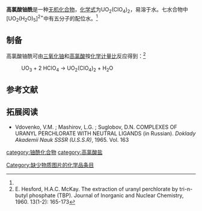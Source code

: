 {{chembox
| Verifiedfields = 
| Watchedfields = 
| verifiedrevid = 
| Name = 高氯酸铀酰
|CustomizedImage=[[File:Perchlorat-Ion.svg|87px]][[File:Perchlorat-Ion.svg|87px]][[File:Uranyl-Ion.svg|92px]]
| IUPACName = 
| OtherNames = 高氯酸双氧铀
|Section1={{Chembox Identifiers
| CASNo_Ref = {{cascite|correct|CAS}}
| CASNo = 13093-00-0
| CASNo_Comment = 无水
| CASNo2_Ref = {{cascite|correct|CAS}}
| CASNo2 = 113350-98-4
| CASNo2_Comment = 七水
| UNII_Ref = 
| UNII = 
| EINECS = 
| PubChem = 
| InChI = 
| SMILES = 
  }}
|Section3={{Chembox Properties
| Formula = UO<sub>2</sub>(ClO<sub>4</sub>)<sub>2</sub>
| MolarMass = 468.935（无水）<BR>595.047（七水）
| Appearance = 黄色晶体粉末（七水）<ref name=Nathaniel>Nathaniel W. Alcock, Steinar Esperås. Crystal and molecular structure of uranyl diperchlorate heptahydrate. ''J. Chem. Soc., Dalton Trans.'', 1977, 893-896. DOI: 10.1039/DT9770000893</ref>
| Solubility = 
| MeltingPt = 
| MeltingPt_notes = 
  }}
}}
'''高氯酸铀酰'''是一种[[无机化合物|无机化合物]]，[[化学式|化学式]]为UO<sub>2</sub>(ClO<sub>4</sub>)<sub>2</sub>，易溶于水。七水合物中[UO<sub>2</sub>(H<sub>2</sub>O)<sub>5</sub>]<sup>2+</sup>中有五分子的配位水。<ref name=Nathaniel />
==制备==
高氯酸铀酰可由[[三氧化铀|三氧化铀]]和[[高氯酸|高氯酸]]按[[化学计量比|化学计量比]]反应得到：<ref>E. Hesford, H.A.C. McKay. The extraction of uranyl perchlorate by tri-n-butyl phosphate (TBP). Journal of Inorganic and Nuclear Chemistry, 1960. 13(1-2): 165-173</ref>
: UO<sub>3</sub> + 2 HClO<sub>4</sub> → UO<sub>2</sub>(ClO<sub>4</sub>)<sub>2</sub> + H<sub>2</sub>O
==参考文献==
{{reflist}}
==拓展阅读==
* Vdovenko, V.M. ; Mashirov, L.G. ; Suglobov, D.N. COMPLEXES OF URANYL PERCHLORATE WITH NEUTRAL LIGANDS (in Russian). ''Doklady Akademii Nauk SSSR (U.S.S.R)'', 1965. Vol. 163
{{铀化合物}}
{{高氯酸盐}}
[[category:铀酰化合物|category:铀酰化合物]]
[[category:高氯酸盐|category:高氯酸盐]]
[[Category:缺少物质图片的化学品条目|Category:缺少物质图片的化学品条目]]